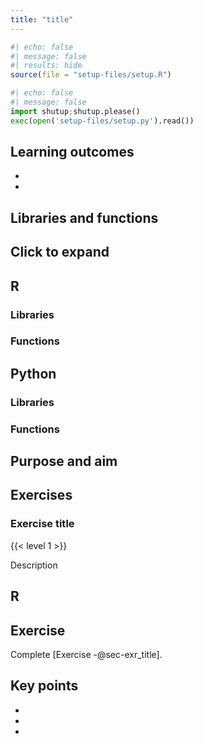 ```yaml
---
title: "title"
---
```


```r
#| echo: false
#| message: false
#| results: hide
source(file = "setup-files/setup.R")
```

```python
#| echo: false
#| message: false
import shutup;shutup.please()
exec(open('setup-files/setup.py').read())
```

::: {.callout-tip}
## Learning outcomes

-
-

:::

## Libraries and functions

::: {.callout-note collapse="true"}
## Click to expand

::: {.panel-tabset group="language"}
## R

### Libraries
### Functions

## Python

### Libraries
### Functions
:::
:::

## Purpose and aim

## Exercises

### Exercise title {#sec-exr_title}

:::{.callout-exercise}

{{< level 1 >}}

Description

::: {.callout-answer collapse=true}

::: {.panel-tabset group="language"}
## R
:::
:::
:::

:::{.callout-note}
## Exercise
Complete [Exercise -@sec-exr_title].
:::


## Key points

::: {.callout-note}
-
-
-
:::

